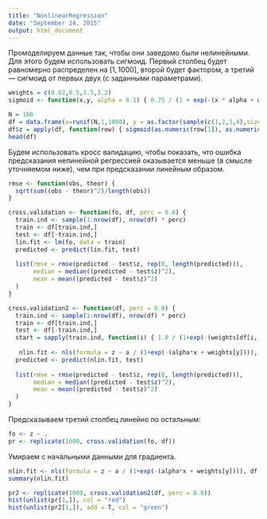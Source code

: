 ```yaml
---
title: "NonlinearRegression"
date: "September 24, 2015"
output: html_document
---
```


Промоделируем данные так, чтобы они заведомо были нелинейными. Для этого будем использовать сигмоид.
Первый столбец будет равномерно распределен на $[1, 1000]$, второй будет фактором, а третий --- сигмоид от первых двух (с заданными параметрами).

```r
weights = c(0.02,0.5,1.5,3.2)
sigmoid <- function(x,y, alpha = 0.1) { 0.75 / (1 + exp(-(x * alpha + weights[y]))) }

N = 100
df = data.frame(x=runif(N,1,1000), y = as.factor(sample(c(1,2,3,4),size=100, prob=c(0.5,0.25,0.1,0.15), replace = TRUE)))
df$z = apply(df, function(row) { sigmoid(as.numeric(row[1]), as.numeric(row[2])) + rnorm(n=1, sd=2)}, MARGIN=1)
head(df)
```

Будем использовать кросс валидацию, чтобы показать, что ошибка предсказания нелинейной регрессией оказывается меньше (в смысле уточняемом ниже), чем
при предсказании линейным образом.

```r
rmse <- function(obs, theor) {
  sqrt(sum((obs - theor)^2)/length(obs))
}

cross.validation <- function(fo, df, perc = 0.8) {
  train.ind <- sample(1:nrow(df), nrow(df) * perc)
  train <- df[train.ind,]
  test <- df[-train.ind,]
  lin.fit <- lm(fo, data = train)
  predicted <- predict(lin.fit, test)
  
  list(rmse = rmse(predicted - test$z, rep(0, length(predicted))),
       median = median((predicted - test$z)^2),
       mean = mean((predicted - test$z)^2)
  )
}

cross.validation2 <- function(df, perc = 0.8) {
  train.ind <- sample(1:nrow(df), nrow(df) * perc)
  train <- df[train.ind,]
  test <- df[-train.ind,]
  start = sapply(train.ind, function(i) { 1.0 / (1+exp(-(weights[df[i,]$y])))})
  
   nlin.fit <- nls(formula = z ~ a / (1+exp(-(alpha*x + weights[y]))), train, start=list(a=mean(start),alpha=0.001), algorithm = "port")
  predicted <- predict(nlin.fit, test)
  
  list(rmse = rmse(predicted - test$z, rep(0, length(predicted))),
       median = median((predicted - test$z)^2),
       mean = mean((predicted - test$z)^2)
  )
}
```

Предсказываем третий столбец линейно по остальным:
```r
fo <- z ~ .
pr <- replicate(1000, cross.validation(fo, df))
```

Умираем с начальными данными для градиента.
```r
nlin.fit <- nls(formula = z ~ a / (1+exp(-(alpha*x + weights[y]))), df, start=list(a=mean(df$z), alpha=0.0),algorithm="port")
summary(nlin.fit)

pr2 <- replicate(1000, cross.validation2(df, perc = 0.8))
hist(unlist(pr[1,]), col = "red")
hist(unlist(pr2[1,]), add = T, col = "green")
```
